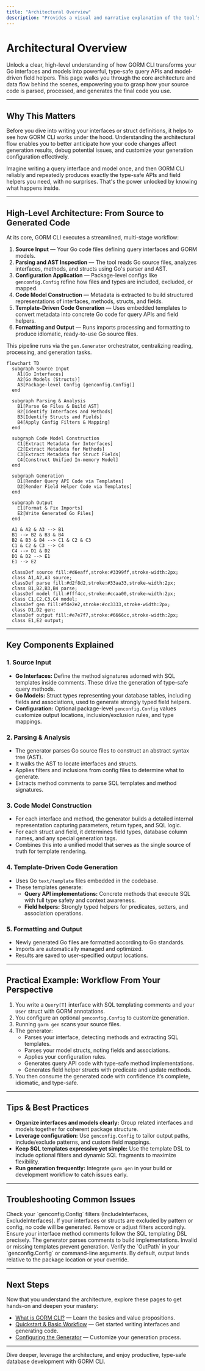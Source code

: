 ```yaml
---
title: "Architectural Overview"
description: "Provides a visual and narrative explanation of the tool’s architecture: how source interfaces and models are ingested, processed, and converted into generated field helpers and query APIs. Includes a mermaid diagram summarizing the data flow and major components."
---
```


# Architectural Overview

Unlock a clear, high-level understanding of how GORM CLI transforms your Go interfaces and models into powerful, type-safe query APIs and model-driven field helpers. This page walks you through the core architecture and data flow behind the scenes, empowering you to grasp how your source code is parsed, processed, and generates the final code you use.

---

## Why This Matters

Before you dive into writing your interfaces or struct definitions, it helps to see how GORM CLI works under the hood. Understanding the architectural flow enables you to better anticipate how your code changes affect generation results, debug potential issues, and customize your generation configuration effectively.

Imagine writing a query interface and model once, and then GORM CLI reliably and repeatedly produces exactly the type-safe APIs and field helpers you need, with no surprises. That's the power unlocked by knowing what happens inside.

---

## High-Level Architecture: From Source to Generated Code

At its core, GORM CLI executes a streamlined, multi-stage workflow:

1. **Source Input** — Your Go code files defining query interfaces and GORM models.
2. **Parsing and AST Inspection** — The tool reads Go source files, analyzes interfaces, methods, and structs using Go's parser and AST.
3. **Configuration Application** — Package-level configs like `genconfig.Config` refine how files and types are included, excluded, or mapped.
4. **Code Model Construction** — Metadata is extracted to build structured representations of interfaces, methods, structs, and fields.
5. **Template-Driven Code Generation** — Uses embedded templates to convert metadata into concrete Go code for query APIs and field helpers.
6. **Formatting and Output** — Runs imports processing and formatting to produce idiomatic, ready-to-use Go source files.

This pipeline runs via the `gen.Generator` orchestrator, centralizing reading, processing, and generation tasks.

```mermaid
flowchart TD
  subgraph Source Input
    A1[Go Interfaces]
    A2[Go Models (Structs)]
    A3[Package-level Config (genconfig.Config)]
  end
  
  subgraph Parsing & Analysis
    B1[Parse Go Files & Build AST]
    B2[Identify Interfaces and Methods]
    B3[Identify Structs and Fields]
    B4[Apply Config Filters & Mapping]
  end

  subgraph Code Model Construction
    C1[Extract Metadata for Interfaces]
    C2[Extract Metadata for Methods]
    C3[Extract Metadata for Struct Fields]
    C4[Construct Unified In-memory Model]
  end

  subgraph Generation
    D1[Render Query API Code via Templates]
    D2[Render Field Helper Code via Templates]
  end

  subgraph Output
    E1[Format & Fix Imports]
    E2[Write Generated Go Files]
  end

  A1 & A2 & A3 --> B1
  B1 --> B2 & B3 & B4
  B2 & B3 & B4 --> C1 & C2 & C3
  C1 & C2 & C3 --> C4
  C4 --> D1 & D2
  D1 & D2 --> E1
  E1 --> E2

  classDef source fill:#d6eaff,stroke:#3399ff,stroke-width:2px;
  class A1,A2,A3 source;
  classDef parse fill:#d2f8d2,stroke:#33aa33,stroke-width:2px;
  class B1,B2,B3,B4 parse;
  classDef model fill:#fff4cc,stroke:#ccaa00,stroke-width:2px;
  class C1,C2,C3,C4 model;
  classDef gen fill:#fde2e2,stroke:#cc3333,stroke-width:2px;
  class D1,D2 gen;
  classDef output fill:#e7e7f7,stroke:#6666cc,stroke-width:2px;
  class E1,E2 output;
```

---

## Key Components Explained

### 1. Source Input

- **Go Interfaces:** Define the method signatures adorned with SQL templates inside comments. These drive the generation of type-safe query methods.
- **Go Models:** Struct types representing your database tables, including fields and associations, used to generate strongly typed field helpers.
- **Configuration:** Optional package-level `genconfig.Config` values customize output locations, inclusion/exclusion rules, and type mappings.

### 2. Parsing & Analysis

- The generator parses Go source files to construct an abstract syntax tree (AST).
- It walks the AST to locate interfaces and structs.
- Applies filters and inclusions from config files to determine what to generate.
- Extracts method comments to parse SQL templates and method signatures.

### 3. Code Model Construction

- For each interface and method, the generator builds a detailed internal representation capturing parameters, return types, and SQL logic.
- For each struct and field, it determines field types, database column names, and any special generation tags.
- Combines this into a unified model that serves as the single source of truth for template rendering.

### 4. Template-Driven Code Generation

- Uses Go `text/template` files embedded in the codebase.
- These templates generate:
  - **Query API implementations:** Concrete methods that execute SQL with full type safety and context awareness.
  - **Field helpers:** Strongly typed helpers for predicates, setters, and association operations.

### 5. Formatting and Output

- Newly generated Go files are formatted according to Go standards.
- Imports are automatically managed and optimized.
- Results are saved to user-specified output locations.

---

## Practical Example: Workflow From Your Perspective

1. You write a `Query[T]` interface with SQL templating comments and your `User` struct with GORM annotations.
2. You configure an optional `genconfig.Config` to customize generation.
3. Running `gorm gen` scans your source files.
4. The generator:
   - Parses your interface, detecting methods and extracting SQL templates.
   - Parses your model structs, noting fields and associations.
   - Applies your configuration rules.
   - Generates query API code with type-safe method implementations.
   - Generates field helper structs with predicate and update methods.
5. You then consume the generated code with confidence it’s complete, idiomatic, and type-safe.

---

## Tips & Best Practices

- **Organize interfaces and models clearly:** Group related interfaces and models together for coherent package structure.
- **Leverage configuration:** Use `genconfig.Config` to tailor output paths, include/exclude patterns, and custom field mappings.
- **Keep SQL templates expressive yet simple:** Use the template DSL to include optional filters and dynamic SQL fragments to maximize flexibility.
- **Run generation frequently:** Integrate `gorm gen` in your build or development workflow to catch issues early.

---

## Troubleshooting Common Issues

<AccordionGroup title="Troubleshooting & Guidance">
<Accordion title="No generated files appear after running the generator">
Check your `genconfig.Config` filters (IncludeInterfaces, ExcludeInterfaces). If your interfaces or structs are excluded by pattern or config, no code will be generated. Remove or adjust filters accordingly.
</Accordion>
<Accordion title="Methods in generated code are missing or incomplete">
Ensure your interface method comments follow the SQL templating DSL precisely. The generator parses comments to build implementations. Invalid or missing templates prevent generation.
</Accordion>
<Accordion title="Output directory is incorrect or files are misplaced">
Verify the `OutPath` in your `genconfig.Config` or command-line arguments. By default, output lands relative to the package location or your override.
</Accordion>
</AccordionGroup>

---

## Next Steps

Now that you understand the architecture, explore these pages to get hands-on and deepen your mastery:

- [What is GORM CLI?](./what-is-gorm-cli) — Learn the basics and value propositions.
- [Quickstart & Basic Workflow](./quickstart-workflow) — Get started writing interfaces and generating code.
- [Configuring the Generator](../../getting-started/configuration-troubleshooting/configuring-generator) — Customize your generation process.

---

Dive deeper, leverage the architecture, and enjoy productive, type-safe database development with GORM CLI.
